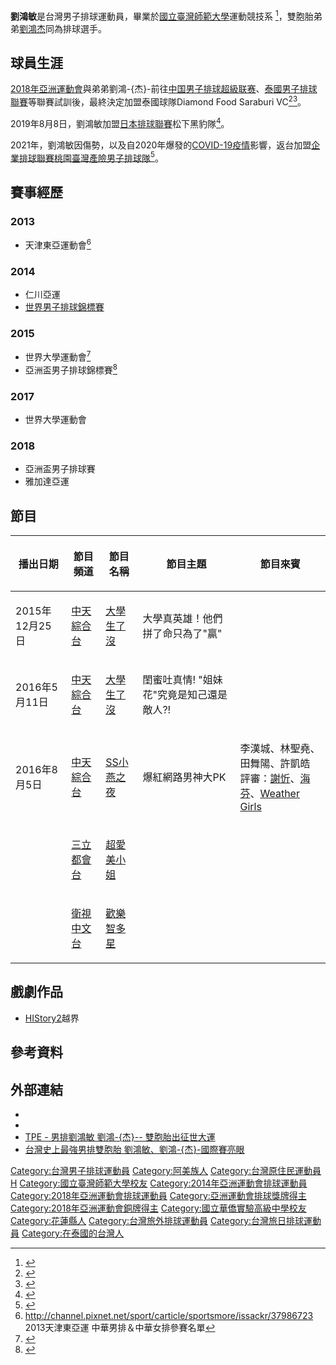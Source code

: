 {{Infobox volleyball player
| name         = 劉鴻敏
| fullname     = 
| image        = 
| birth_date   = {{Birth date and age|1993|11|10|mf=y}}
| birth_place  = {{ROC|}}[[新北市|新北市]]
| nationality  = {{ROC}}
| spike        = {{convert|340|cm}}
| block        = {{convert|320|cm}}
| height       = {{height|m=1.91}}
| weight       = {{convert|85|kg}}
| position     = 主攻手
| currentclub  = [[屏東台電男子排球隊|屏東台電]]
| currentnumber= 14
| nationalyears = 2013-至今
| nationalteam = {{TPE}}
| medaltemplates = 
}}
'''劉鴻敏'''{{BD|1993年|11月10日||}}是台灣男子排球運動員，畢業於[[國立臺灣師範大學|國立臺灣師範大學]]運動競技系 <ref>{{cite news | language = | author = | coauthors = | url =http://www.ettoday.net/news/20150523/510837.htm | title =台灣史上最強男排雙胞胎 劉鴻敏 劉鴻杰-國際賽亮眼 | work = | publisher =[[ETtoday東森新聞雲|ETtoday東森新聞雲]] | pages = | date =2015-05-23 | accessdate = | archive-date =2015-07-28 | archive-url =https://web.archive.org/web/20150728230712/http://www.ettoday.net/news/20150523/510837.htm | dead-url =no }}</ref>，雙胞胎弟弟[[劉鴻杰|劉鴻杰]]同為排球選手。

==球員生涯==
[[2018年亞洲運動會|2018年亞洲運動會]]與弟弟劉鴻-{杰}-前往[[中国男子排球超級联赛|中国男子排球超級联赛]]、[[泰國男子排球聯賽|泰國男子排球聯賽]]等聯賽試訓後，最終決定加盟泰國球隊Diamond Food Saraburi VC<ref>{{citeweb|url=http://www.tsna.com.tw/tw/news/show.php?num=21994|title=亞運排球沒瘋夠　鴻敏、鴻杰即飛泰國追夢|publisher=TSNA|author=張哲郢|date=2018-09-01|accessdate=2018-11-04|archive-date=2018-11-04|archive-url=https://web.archive.org/web/20181104010445/http://www.tsna.com.tw/tw/news/show.php?num=21994|dead-url=no}}</ref><ref>{{citeweb|url=https://sports.ettoday.net/news/1278343|title=「排球雙胞胎赴泰展開新球季　楊怡真前進義大利聯賽|publisher=ETtoday|author=體育中心|date=2018-10-10|accessdate=2018-10-14|archive-date=2018-10-14|archive-url=https://web.archive.org/web/20181014130132/https://sports.ettoday.net/news/1278343|dead-url=no}}</ref>。

2019年8月8日，劉鴻敏加盟[[日本排球聯賽|日本排球聯賽]]松下黑豹隊<ref>{{citeweb|url=https://www.cna.com.tw/news/aspt/201908080233.aspx|title=男排雙胞劉鴻敏劉鴻杰拆夥 旅日不當隊友變對手|publisher=中央社|author=龍柏安|date=2019-08-08|accessdate=2019-08-08|archive-date=2019-08-08|archive-url=https://web.archive.org/web/20190808104955/https://www.cna.com.tw/news/aspt/201908080233.aspx|dead-url=no}}</ref>。

2021年，劉鴻敏因傷勢，以及自2020年爆發的[[COVID-19疫情|COVID-19疫情]]影響，返台加盟[[企業排球聯賽|企業排球聯賽]][[桃園臺灣產險男子排球隊|桃園臺灣產險男子排球隊]]<ref>{{citeweb|url=https://sports.ettoday.net/news/1890675|title=劉鴻敏隔3年重返企排想要舞台　仍懷旅外夢有機會兄弟再合體|publisher=ETtoday|author=謝孟儒|date=2021-01-08|accessdate=2021-01-04|archive-date=2021-01-23|archive-url=https://web.archive.org/web/20210123155219/https://sports.ettoday.net/news/1890675|dead-url=no}}</ref>。

==賽事經歷==
===2013===
* 天津東亞運動會<ref>http://channel.pixnet.net/sport/carticle/sportsmore/issackr/37986723 {{Wayback|url=http://channel.pixnet.net/sport/carticle/sportsmore/issackr/37986723 |date=20160305025542 }} 2013天津東亞運 中華男排＆中華女排參賽名單</ref>
===2014===
* 仁川亞運
*  [[世界男子排球錦標賽|世界男子排球錦標賽]]
===2015===
* 世界大學運動會<ref>{{cite news|url =http://www.appledaily.com.tw/realtimenews/article/new/20150702/640276/|title =世大運台灣男排隔8年參賽 預賽擊退阿根廷開紅盤|date =2015-07-02|accessdate =2015-08-10|archive-date =2015-09-24|archive-url =https://web.archive.org/web/20150924152538/http://www.appledaily.com.tw/realtimenews/article/new/20150702/640276/|dead-url =no}}</ref>
* 亞洲盃男子排球錦標賽<ref>{{cite news | url = http://www.ettoday.net/news/20150613/520284.htm | title = 亞錦賽中華男排名單出爐 黃建逢、陳建禎領銜出征 | date = 2015-06-13 | accessdate = 2015-08-10 | archive-date = 2015-07-31 | archive-url = https://web.archive.org/web/20150731191843/http://www.ettoday.net/news/20150613/520284.htm | dead-url = no }}</ref>
===2017===
*世界大學運動會
===2018===
*亞洲盃男子排球賽
*雅加達亞運

==節目==
{| class="wikitable" style="width:100%"
! 播出日期
! 節目頻道
! 節目名稱
! 節目主題
! 節目來賓
|-
|2015年12月25日||[[中天綜合台|中天綜合台]]||[[大學生了沒|大學生了沒]]||大學真英雄！他們拼了命只為了"贏"||
|-
|2016年5月11日||[[中天綜合台|中天綜合台]]||[[大學生了沒|大學生了沒]]||閨蜜吐真情! "姐妹花"究竟是知己還是敵人?!||
|-
|2016年8月5日||[[中天綜合台|中天綜合台]]||[[SS小燕之夜|SS小燕之夜]]||爆紅網路男神大PK||李漢城、林聖堯、田舞陽、許凱皓<br>評審：[[謝忻|謝忻]]、[[海裕芬|海芬]]、[[Weather_Girls|Weather Girls]]
|-
|  ||[[三立都會台|三立都會台]]||[[超愛美小姐|超愛美小姐]]||||
|-
|  ||[[衛視中文台|衛視中文台]]||[[歡樂智多星|歡樂智多星]]||||
|}
{{HideF}}

==戲劇作品==
*[[HIStory2|HIStory2]]越界

== 參考資料 ==
{{Reflist}}

== 外部連結 ==
*{{Facebook page|Twins1110|鴻敏 鴻杰 TWINS}}
*{{Instagram|lhungmin}}
*[https://www.youtube.com/watch?v=o7sAV-xVZ4Q TPE - 男排劉鴻敏 劉鴻-{杰}-- 雙胞胎出征世大運]
*[http://www.ettoday.net/news/20150523/510837.htm 台灣史上最強男排雙胞胎 劉鴻敏、劉鴻-{杰}-國際賽亮眼]{{Wayback|url=http://www.ettoday.net/news/20150523/510837.htm |date=20150728230712 }}

{{2014年第十七屆韓國仁川亞運排球比賽中華男排代表隊}}
{{DEFAULTSORT:L}}

[[Category:台灣男子排球運動員|Category:台灣男子排球運動員]]
[[Category:阿美族人|Category:阿美族人]]
[[Category:台灣原住民運動員|Category:台灣原住民運動員]]
[[Category:劉姓|H]]
[[Category:國立臺灣師範大學校友|Category:國立臺灣師範大學校友]]
[[Category:2014年亞洲運動會排球運動員|Category:2014年亞洲運動會排球運動員]]
[[Category:2018年亞洲運動會排球運動員|Category:2018年亞洲運動會排球運動員]]
[[Category:亞洲運動會排球獎牌得主|Category:亞洲運動會排球獎牌得主]]
[[Category:2018年亞洲運動會銅牌得主|Category:2018年亞洲運動會銅牌得主]]
[[Category:國立華僑實驗高級中學校友|Category:國立華僑實驗高級中學校友]]
[[Category:花蓮縣人|Category:花蓮縣人]]
[[Category:台灣旅外排球運動員|Category:台灣旅外排球運動員]]
[[Category:台灣旅日排球運動員|Category:台灣旅日排球運動員]]
[[Category:在泰國的台灣人|Category:在泰國的台灣人]]